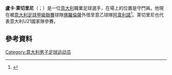 '''盧卡·萊切里尼'''（{{lang-en|Luca Lezzerini}}；{{bd|1995年|3月24日}}）是一位[[意大利|意大利]]職業足球選手，在場上的位置是守門員。他現在被[[意大利足球甲級聯賽|意大利足球甲級聯賽]]球隊[[佛羅倫薩足球俱樂部|佛羅倫薩]]外借至意乙球隊[[阿韋利諾足球俱樂部|阿韋利諾]]<ref name="soccerway">{{cite web|url=http://int.soccerway.com/players/luca-lezzerini/162675/|title=Italy - L. Lezzerini - Profile with news, career statistics and history - Soccerway|publisher=soccerway.com|accessdate=2015-11-11|archive-date=2019-11-27|archive-url=https://web.archive.org/web/20191127234054/https://int.soccerway.com/players/luca-lezzerini/162675/|dead-url=no}}</ref>。萊切里尼也代表意大利U21國家隊參賽。
==參考資料==
{{Reflist}}

{{威尼斯球员名单}}

{{DEFAULTSORT: Lezzerini, Luca}}
[[Category:意大利男子足球运动员|Category:意大利男子足球运动员]]